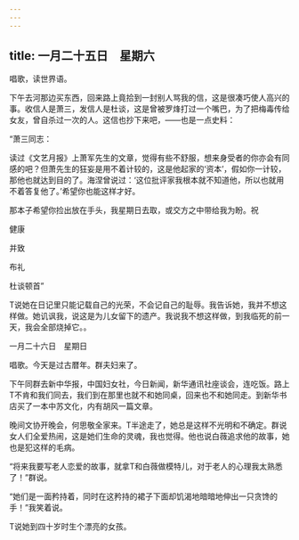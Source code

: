 ```yaml
---
---
---
```

title: 一月二十五日　星期六
---




唱歌，读世界语。

下午去河那边买东西，回来路上竟拾到一封别人骂我的信，这是很凑巧使人高兴的事。收信人是萧三，发信人是杜谈，这是曾被罗烽打过一个嘴巴，为了把梅毒传给女友，曾自杀过一次的人。这信也抄下来吧，——也是一点史料：

“萧三同志：

读过《文艺月报》上萧军先生的文章，觉得有些不舒服，想来身受者的你亦会有同感的吧？但萧先生的狂妄是用不着计较的，这是他起家的‘资本’，假如你一计较，那他也就达到目的了。海涅曾说过：‘这位批评家我根本就不知道他，所以也就用不着答复他了。’希望你也能这样才好。

那本子希望你捡出放在手头，我星期日去取，或交方之中带给我为盼。祝

健康

并致

布礼

杜谈顿首”



T说她在日记里只能记载自己的光荣，不会记自己的耻辱。我告诉她，我并不想这样做。她讥讽我，说这是为儿女留下的遗产。我说我不想这样做，到我临死的前一天，我会全部烧掉它。。





一月二十六日　星期日


唱歌。今天是过古暦年。群夫妇来了。

下午同群去新中华报，中国妇女社，今日新闻，新华通讯社座谈会，连吃饭。路上T不肯和我们同去，我们到在那里也就不和她同桌，回来也不和她同走。到新华书店买了一本中苏文化，内有胡风一篇文章。

晚间文协开晚会，何思敬全家来。T半途走了，她总是这样不光明和不确定。群说女人们全爱热闹，这是她们生命的灵魂，我也觉得。他也说白薇追求他的故事，她也是犯这样的毛病。

“将来我要写老人恋爱的故事，就拿T和白薇做模特儿，对于老人的心理我太熟悉了！”群说。

“她们是一面矜持着，同时在这矜持的裙子下面却饥渴地暗暗地伸出一只贪馋的手！”我笑着说。

T说她到四十岁时生个漂亮的女孩。